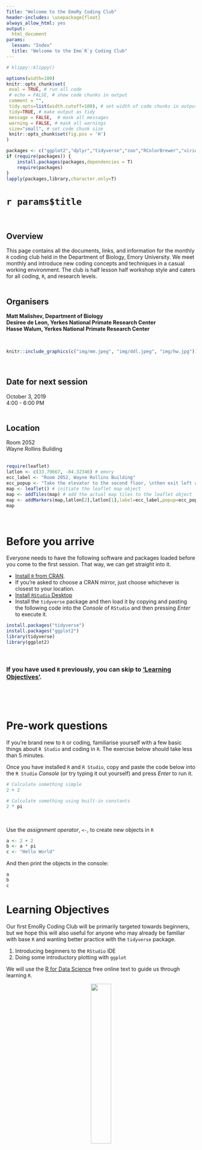 ```yaml
---
Title: "Welcome to the EmoRy Coding Club"
header-includes: \usepackage{float}
always_allow_html: yes
output:
  html_document
params: 
  lesson: "Index"
  title: "Welcome to the Emo`R`y Coding Club" 
---
```


<!-- ---------------------------------------------------------------- -->
<!-- ----------------------- rmd settings --------------------------- -->
<!-- ---------------------------------------------------------------- -->

```r
# klippy::klippy()
```

<!-- rmd settings -->
```r
options(width=100)
knitr::opts_chunk$set(
 eval = TRUE, # run all code
 # echo = FALSE, # show code chunks in output 
 comment = "",
 tidy.opts=list(width.cutoff=100), # set width of code chunks in output
 tidy=TRUE, # make output as tidy
 message = FALSE,  # mask all messages
 warning = FALSE, # mask all warnings 
 size="small", # set code chunk size
 knitr::opts_chunk$set(fig.pos = 'H')
)
```

<!-- install packages -->
```r
packages <- c("ggplot2","dplyr","tidyverse","zoo","RColorBrewer","viridis","plyr","leaflet")   
if (require(packages)) {
    install.packages(packages,dependencies = T)
    require(packages)
}
lapply(packages,library,character.only=T)
```

<!-- ____________________________________________________________________________ -->
<!-- ____________________________________________________________________________ -->
<!-- ____________________________________________________________________________ -->
<!-- start body -->  

# `r params$title`      
\             

<!-- ----------------------- overview --------------------------- -->
## Overview    
This page contains all the documents, links, and information for the monthly `R` coding club held in the Department of Biology, Emory University. We meet monthly and introduce new coding concepts and techniques in a casual working environment. The club is half lesson half workshop style and caters for all coding, `R`, and research levels.  
\  
\  
  
## Organisers  

**Matt Malishev, Department of Biology**    
**Desiree de Leon, Yerkes National Primate Research Center**  
**Hasse Walum, Yerkes National Primate Research Center**    

\  
\  
<!-- ----------------------- image --------------------------- -->

```r

knitr::include_graphics(c("img/mm.jpeg", "img/ddl.jpeg", "img/hw.jpg"))

```

<!-- ----------------------- image --------------------------- -->
\    

## Date for next session  
October 3, 2019      
4:00 - 6:00 PM       
\  

## Location   
Room 2052  
Wayne Rollins Building  
\  

```r
require(leaflet)
latlon <- c(33.79667, -84.32346) # emory
ecc_label <- "Room 2052, Wayne Rollins Building"
ecc_popup <- "Take the elevator to the second floor, \nthen exit left and take the first left."
map <- leaflet() # initiate the leaflet map object
map <- addTiles(map) # add the actual map tiles to the leaflet object
map <- addMarkers(map,latlon[2],latlon[1],label=ecc_label,popup=ecc_popup) 
map 

```


\  
  
<!-- ----------------------- 1 before arrival --------------------------- -->

# Before you arrive
Everyone needs to have the following software and packages loaded before you come to the first session. That way, we can get straight into it.     
  

* [Install `R` from CRAN](https://www.r-project.org/). 
 + If you're asked to choose a CRAN mirror, just choose whichever is closest to your location.  
* [Install `RStudio` Desktop](https://www.rstudio.com/products/rstudio/download/)
* Install the `tidyverse` package and then load it by copying and pasting the following code into the *Console* of `RStudio` and then pressing *Enter* to execute it.

```r
install.packages("tidyverse")
install.packages("ggplot2")
library(tidyverse)
library(ggplot2)
```

\  
\  

### If you have used `R` previously, you can skip to ['Learning Objectives'](#sec3).  

\  
\  

<br>

<!-- ----------------------- 2 pre check --------------------------- -->
# Pre-work questions  
If you're brand new to `R` or coding, familiarise yourself with a few basic things about `R Studio` and coding in `R`. The exercise below should take less than 5 minutes.    

Once you have installed `R` and `R Studio`, copy and paste the code below into the `R Studio` *Console* (or try typing it out yourself) and press *Enter* to run it.  

```r

# Calculate something simple
2 + 2

# Calculate something using built-in constants
2 * pi

```

<br>

Use the *assignment operator*, `<-`, to create new objects in `R`

```r

a <- 2 + 2
b <- a * pi
c <- "Hello World"
```

And then print the objects in the console:

```r
a 
b
c
```

<!-- ----------------------- 3 learning obj --------------------------- -->
<a id="sec3"></a>  

# Learning Objectives

Our first EmoRy Coding Club will be primarily targeted towards beginners, but we hope this will also useful for anyone who may already be familiar with base `R` and wanting better practice with the `tidyverse` package.  

1) Introducing beginners to the `RStudio` IDE
2) Doing some introductory plotting with `ggplot`

We will use the [R for Data Science](https://r4ds.had.co.nz/index.html) free online text to guide us through learning `R`.


<!-- ----------------------- image --------------------------- -->
<div align="center"; text-align:center>
  <img src="img/cover.png" style=width:33%>
</div>
<!-- ----------------------- image --------------------------- -->



<br>

<!-- ----------------------- 4 materials --------------------------- -->
# Materials

We'll be diving into [Ch 3, Data visualisation](https://r4ds.had.co.nz/data-visualisation.html) and working through Section 3.3.1.
\  

### The dataset    
We'll also be using [open-access data of housing listings from AirBnb](http://insideairbnb.com/new-york-city/) as our toy dataset. Once we've completed the above **R for Data Science exercises**, we'll repeat the plotting exercise using these data.      
\  

We'll be using this dataset for the rest of the club sessions, so feel free to explore it in your own time.      
\  
\  

<!-- ----------------------- image --------------------------- -->
<div align="center"; text-align:center>
  <img src="img/nyc.jpg" style=width:100%>
</div>
<!-- ----------------------- image --------------------------- -->  
  

This is a really big data set (it has ~50k rows !!), so it will take a moment to run. To import the AirBnb data from the URL, copy and paste the lines of code below in your `R` console and press *Enter*.   

```r
require(readr)
url <- "http://data.insideairbnb.com/united-states/ny/new-york-city/2019-06-02/data/listings.csv.gz"

nyc_full <-  read_csv(url)

# smaller csv file (16 cols)
url <- "http://data.insideairbnb.com/united-states/ny/new-york-city/2019-06-02/visualisations/listings.csv"
nyc <-  read_csv(url)
nyc <- nyc[nyc$id < 1000000,] # truncate dataset 

head(nyc[,1:5])

```

If everything worked correctly, you should see the below ouput printed in your `R` console.  

```r
# smaller csv file (16 cols)
url <- "http://data.insideairbnb.com/united-states/ny/new-york-city/2019-06-02/visualisations/listings.csv"
nyc <-  read_csv(url)
nyc <- nyc[nyc$id < 1000000,] # truncate dataset 

head(nyc[,1:5])

```
\  
\  

#### Save and use the above code snippet whenever you need to load our two datasets, `nyc_full` and `nyc`, as we'll be using them regularly throughout the club sessions.         

```r
# devtools::install_github('yihui/xfun')

# a single RmD file
# xfun::embed_file('example.Rmd')

# embed a single csv file
 # r xfun::embed_file('data.csv')` 

```
  